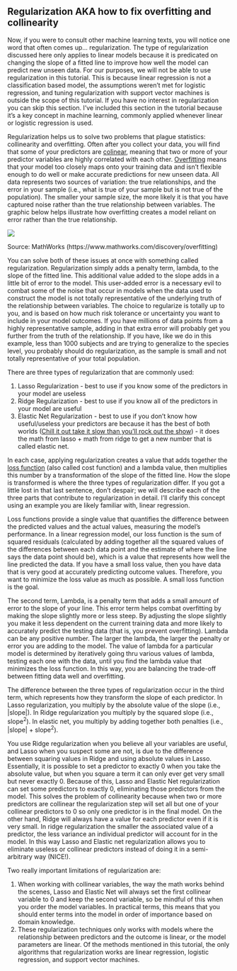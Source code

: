 ## Regularization AKA how to fix overfitting and collinearity {#regularization}

Now, if you were to consult other machine learning texts, you will notice one word that often comes up... regularization. The type of regularization discussed here only applies to linear models because it is predicated on changing the slope of a fitted line to improve how well the model can predict new unseen data. For our purposes, we will not be able to use regularization in this tutorial. This is because linear regression is not a classification based model, the assumptions weren't met for logistic regression, and tuning regularization with support vector machines is outside the scope of this tutorial. If you have no interest in regularization you can skip this section. I’ve included this section in the tutorial because it’s a key concept in machine learning, commonly applied whenever linear or logistic regression is used.

Regularization helps us to solve two problems that plague statistics: collinearity and overfitting. Often after you collect your data, you will find that some of your predictors are [colinear](https://www.stratascratch.com/blog/a-beginner-s-guide-to-collinearity-what-it-is-and-how-it-affects-our-regression-model/), meaning that two or more of your predictor variables are highly correlated with each other. [Overfitting](https://www.geeksforgeeks.org/underfitting-and-overfitting-in-machine-learning/) means that your model too closely maps onto your training data and isn't flexible enough to do well or make accurate predictions for new unseen data. All data represents two sources of variation: the true relationships, and the error in your sample (i.e., what is true of your sample but is not true of the population). The smaller your sample size, the more likely it is that you have captured noise rather than the true relationship between variables. The graphic below helps illustrate how overfitting creates a model reliant on error rather than the true relationship.

![](https://www.mathworks.com/discovery/overfitting/_jcr_content/mainParsys/image.adapt.full.medium.svg/1705396624275.svg)

Source: MathWorks (https://www.mathworks.com/discovery/overfitting)

You can solve both of these issues at once with something called regularization. Regularization simply adds a penalty term, lambda, to the slope of the fitted line. This additional value added to the slope adds in a little bit of error to the model. This user-added error is a necessary evil to combat some of the noise that occur in models when the data used to construct the model is not totally representative of the underlying truth of the relationship between variables. The choice to regularize is totally up to you, and is based on how much risk tolerance or uncertainty you want to include in your model outcomes. If you have millions of data points from a highly representative sample, adding in that extra error will probably get you further from the truth of the relationship. If you have, like we do in this example, less than 1000 subjects and are trying to generalize to the species level, you probably should do regularization, as the sample is small and not totally representative of your total population.

There are three types of regularization that are commonly used:

1.  Lasso Regularization - best to use if you know some of the predictors in your model are useless
2.  Ridge Regularization - best to use if you know all of the predictors in your model are useful
3.  Elastic Net Regularization - best to use if you don't know how useful/useless your predictors are because it has the best of both worlds ([Chill it out take it slow than you'll rock out the show](https://www.youtube.com/watch?v=uVjRe8QXFHY)) - it does the math from lasso + math from ridge to get a new number that is called elastic net.

In each case, applying regularization creates a value that adds together the [loss function](glossary.qmd#losscostfunction) (also called cost function) and a lambda value, then multiplies this number by a transformation of the slope of the fitted line. How the slope is transformed is where the three types of regularization differ. If you got a little lost in that last sentence, don't despair; we will describe each of the three parts that contribute to regularization in detail. I'll clarify this concept using an example you are likely familiar with, linear regression.

Loss functions provide a single value that quantifies the difference between the predicted values and the actual values, measuring the model's performance. In a linear regression model, our loss function is the sum of squared residuals (calculated by adding together all the squared values of the differences between each data point and the estimate of where the line says the data point should be), which is a value that represents how well the line predicted the data. If you have a small loss value, then you have data that is very good at accurately predicting outcome values. Therefore, you want to minimize the loss value as much as possible. A small loss function is the goal.

The second term, Lambda, is a penalty term that adds a small amount of error to the slope of your line. This error term helps combat overfitting by making the slope slightly more or less steep. By adjusting the slope slightly you make it less dependent on the current training data and more likely to accurately predict the testing data (that is, you prevent overfitting). Lambda can be any positive number. The larger the lambda, the larger the penalty or error you are adding to the model. The value of lambda for a particular model is determined by iteratively going thru various values of lambda, testing each one with the data, until you find the lambda value that minimizes the loss function. In this way, you are balancing the trade-off between fitting data well and overfitting.

The difference between the three types of regularization occur in the third term, which represents how they transform the slope of each predictor. In Lasso regularization, you multiply by the absolute value of the slope (i.e., \|slope\|). In Ridge regularization you multiply by the squared slope (i.e., slope^2^). In elastic net, you multiply by adding together both penalties (i.e., \|slope\| + slope^2^).

You use Ridge regularization when you believe all your variables are useful, and Lasso when you suspect some are not, is due to the difference between squaring values in Ridge and using absolute values in Lasso. Essentially, it is possible to set a predictor to exactly 0 when you take the absolute value, but when you square a term it can only ever get very small but never exactly 0. Because of this, Lasso and Elastic Net regularization can set some predictors to exactly 0, eliminating those predictors from the model. This solves the problem of collinearity because when two or more predictors are collinear the regularization step will set all but one of your collinear predictors to 0 so only one predictor is in the final model. On the other hand, Ridge will always have a value for each predictor even if it is very small. In ridge regularization the smaller the associated value of a predictor, the less variance an individual predictor will account for in the model. In this way Lasso and Elastic net regularization allows you to eliminate useless or collinear predictors instead of doing it in a semi-arbitrary way (NICE!).

Two really important limitations of regularization are:

1.  When working with collinear variables, the way the math works behind the scenes, Lasso and Elastic Net will always set the first collinear variable to 0 and keep the second variable, so be mindful of this when you order the model variables. In practical terms, this means that you should enter terms into the model in order of importance based on domain knowledge.
2.  These regularization techniques only works with models where the relationship between predictors and the outcome is linear, or the model parameters are linear. Of the methods mentioned in this tutorial, the only algorithms that regularization works are linear regression, logistic regression, and support vector machines.
